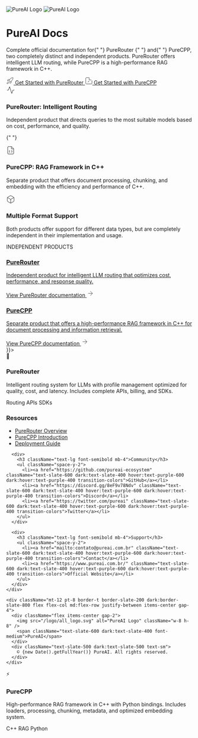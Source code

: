 <div className="flex flex-col items-center text-center mb-12 mt-8">
  <img
    className="block dark:hidden w-24 h-24 mb-4"
    src="/logo/light.svg"
    alt="PureAI Logo"
  />
  <img
    className="hidden dark:block w-24 h-24 mb-4"
    src="/logo/dark.svg"
    alt="PureAI Logo"
  />
  <h1
    className="text-6xl font-extrabold tracking-tight mb-4"
    style={{
      background: "linear-gradient(135deg, #667eea 0%, #764ba2 100%)",
      WebkitBackgroundClip: "text",
      WebkitTextFillColor: "transparent",
    }}
  >
    PureAI Docs
  </h1>
  <div className="h-1 w-24 bg-gradient-to-r from-purple-500 to-indigo-600 rounded mb-6"></div>
</div>

<p className="text-xl text-center max-w-3xl mx-auto mb-8 text-slate-600 dark:text-slate-400">
  Complete official documentation for{" "}
  <span className="font-semibold text-slate-900 dark:text-white">
    PureRouter
  </span>{" "}
  and{" "}
  <span className="font-semibold text-slate-900 dark:text-white">PureCPP</span>,
  two completely distinct and independent products. PureRouter offers
  intelligent LLM routing, while PureCPP is a high-performance RAG framework in
  C++.
</p>

<div className="flex flex-wrap justify-center gap-4 mb-16">
  <a
    href="/purerouter/quickstart"
    className="inline-flex items-center gap-2 px-6 py-3 rounded-lg bg-gradient-to-r from-purple-600 to-indigo-600 text-white font-medium shadow-lg shadow-purple-500/20 hover:shadow-purple-500/30 transition-all hover:-translate-y-0.5"
  >
    <svg
      xmlns="http://www.w3.org/2000/svg"
      width="20"
      height="20"
      viewBox="0 0 24 24"
      fill="none"
      stroke="currentColor"
      strokeWidth="2"
      strokeLinecap="round"
      strokeLinejoin="round"
      className="lucide lucide-rocket"
    >
      <path d="M4.5 16.5c-1.5 1.26-2 5-2 5s3.74-.5 5-2c.71-.84.7-2.13-.09-2.91a2.18 2.18 0 0 0-2.91-.09z" />
      <path d="m12 15-3-3a22 22 0 0 1 2-3.95A12.88 12.88 0 0 1 22 2c0 2.72-.78 7.5-6 11a22.35 22.35 0 0 1-4 2z" />
      <path d="M9 12H4s.55-3.03 2-4c1.62-1.08 5 0 5 0" />
      <path d="M12 15v5s3.03-.55 4-2c1.08-1.62 0-5 0-5" />
    </svg>
    Get Started with PureRouter
  </a>
  <a
    href="/purecpp/quickstart"
    className="inline-flex items-center gap-2 px-6 py-3 rounded-lg bg-white dark:bg-slate-800 text-slate-900 dark:text-white font-medium border border-slate-200 dark:border-slate-700 shadow-sm hover:shadow-md hover:border-purple-200 dark:hover:border-purple-900 transition-all hover:-translate-y-0.5"
  >
    <svg
      xmlns="http://www.w3.org/2000/svg"
      width="20"
      height="20"
      viewBox="0 0 24 24"
      fill="none"
      stroke="currentColor"
      strokeWidth="2"
      strokeLinecap="round"
      strokeLinejoin="round"
      className="lucide lucide-zap"
    >
      <path d="M13 2H4a2 2 0 0 0-2 2v16c0 1.1.9 2 2 2h16a2 2 0 0 0 2-2v-9" />
      <path d="M13 2v7h7" />
      <path d="m9 16 3.5-3.5" />
      <path d="M13 12.5 9.5 16" />
    </svg>
    Get Started with PureCPP
  </a>
</div>

<div className="grid grid-cols-1 md:grid-cols-2 lg:grid-cols-3 gap-6 mb-16">
  <div className="bg-white dark:bg-slate-800 p-6 rounded-xl shadow-sm border border-slate-200 dark:border-slate-700 hover:shadow-md transition-all">
    <div className="w-12 h-12 bg-purple-100 dark:bg-purple-900/30 rounded-lg flex items-center justify-center mb-4">
      <svg xmlns="http://www.w3.org/2000/svg" width="24" height="24" viewBox="0 0 24 24" fill="none" stroke="currentColor" strokeWidth="2" strokeLinecap="round" strokeLinejoin="round" className="text-purple-600 dark:text-purple-400"><path d="M22 12h-4l-3 9L9 3l-3 9H2"/></svg>
    </div>
    <h3 className="text-lg font-semibold mb-2">PureRouter: Intelligent Routing</h3>
    <p className="text-slate-600 dark:text-slate-400">Independent product that directs queries to the most suitable models based on cost, performance, and quality.</p>
  </div>

{" "}

<div className="bg-white dark:bg-slate-800 p-6 rounded-xl shadow-sm border border-slate-200 dark:border-slate-700 hover:shadow-md transition-all">
  <div className="w-12 h-12 bg-indigo-100 dark:bg-indigo-900/30 rounded-lg flex items-center justify-center mb-4">
    <svg
      xmlns="http://www.w3.org/2000/svg"
      width="24"
      height="24"
      viewBox="0 0 24 24"
      fill="none"
      stroke="currentColor"
      strokeWidth="2"
      strokeLinecap="round"
      strokeLinejoin="round"
      className="text-indigo-600 dark:text-indigo-400"
    >
      <path d="M14.5 2H6a2 2 0 0 0-2 2v16a2 2 0 0 0 2 2h12a2 2 0 0 0 2-2V7.5L14.5 2z" />
      <polyline points="14 2 14 8 20 8" />
      <path d="M10 12a1 1 0 0 0-1 1v1a1 1 0 0 1-1 1 1 1 0 0 1 1 1v1a1 1 0 0 0 1 1" />
      <path d="M14 18a1 1 0 0 0 1-1v-1a1 1 0 0 1 1-1 1 1 0 0 1-1-1v-1a1 1 0 0 0-1-1" />
    </svg>
  </div>
  <h3 className="text-lg font-semibold mb-2">PureCPP: RAG Framework in C++</h3>
  <p className="text-slate-600 dark:text-slate-400">
    Separate product that offers document processing, chunking, and embedding
    with the efficiency and performance of C++.
  </p>
</div>

  <div className="bg-white dark:bg-slate-800 p-6 rounded-xl shadow-sm border border-slate-200 dark:border-slate-700 hover:shadow-md transition-all">
    <div className="w-12 h-12 bg-blue-100 dark:bg-blue-900/30 rounded-lg flex items-center justify-center mb-4">
      <svg xmlns="http://www.w3.org/2000/svg" width="24" height="24" viewBox="0 0 24 24" fill="none" stroke="currentColor" strokeWidth="2" strokeLinecap="round" strokeLinejoin="round" className="text-blue-600 dark:text-blue-400"><path d="M21 16V8a2 2 0 0 0-1-1.73l-7-4a2 2 0 0 0-2 0l-7 4A2 2 0 0 0 3 8v8a2 2 0 0 0 1 1.73l7 4a2 2 0 0 0 2 0l7-4A2 2 0 0 0 21 16z"/><polyline points="3.29 7 12 12 20.71 7"/><line x1="12" y1="22" x2="12" y2="12"/></svg>
    </div>
    <h3 className="text-lg font-semibold mb-2">Multiple Format Support</h3>
    <p className="text-slate-600 dark:text-slate-400">Both products offer support for different data types, but are completely independent in their implementation and usage.</p>
  </div>
</div>

<div className="flex items-center gap-3 mb-8 justify-center">
  <div className="h-px bg-slate-200 dark:bg-slate-700 flex-grow max-w-xs"></div>
  <span className="text-slate-500 dark:text-slate-400 text-sm font-medium">
    INDEPENDENT PRODUCTS
  </span>
  <div className="h-px bg-slate-200 dark:bg-slate-700 flex-grow max-w-xs"></div>
</div>

<div className="grid grid-cols-1 md:grid-cols-2 gap-6 mb-16">
  <a href="/purerouter/overview" className="group block bg-gradient-to-br from-purple-50 to-indigo-50 dark:from-purple-900/20 dark:to-indigo-900/20 p-6 rounded-xl border border-purple-100 dark:border-purple-800/30 hover:border-purple-200 dark:hover:border-purple-700 transition-all">
    <h3 className="text-xl font-semibold mb-2 text-purple-700 dark:text-purple-400 group-hover:text-purple-800 dark:group-hover:text-purple-300 transition-colors">PureRouter</h3>
    <p className="text-slate-600 dark:text-slate-400 mb-4">Independent product for intelligent LLM routing that optimizes cost, performance, and response quality.</p>
    <div className="flex items-center text-purple-600 dark:text-purple-400 font-medium">
      View PureRouter documentation
      <svg xmlns="http://www.w3.org/2000/svg" width="20" height="20" viewBox="0 0 24 24" fill="none" stroke="currentColor" strokeWidth="2" strokeLinecap="round" strokeLinejoin="round" className="ml-1 group-hover:translate-x-1 transition-transform"><path d="M5 12h14"/><path d="m12 5 7 7-7 7"/></svg>
    </div>
  </a>

  <a href="/purecpp/loaders/introduction" className="group block bg-gradient-to-br from-indigo-50 to-blue-50 dark:from-indigo-900/20 dark:to-blue-900/20 p-6 rounded-xl border border-indigo-100 dark:border-indigo-800/30 hover:border-indigo-200 dark:hover:border-indigo-700 transition-all">
    <h3 className="text-xl font-semibold mb-2 text-indigo-700 dark:text-indigo-400 group-hover:text-indigo-800 dark:group-hover:text-indigo-300 transition-colors">PureCPP</h3>
    <p className="text-slate-600 dark:text-slate-400 mb-4">Separate product that offers a high-performance RAG framework in C++ for document processing and information retrieval.</p>
    <div className="flex items-center text-indigo-600 dark:text-indigo-400 font-medium">
      View PureCPP documentation
      <svg xmlns="http://www.w3.org/2000/svg" width="20" height="20" viewBox="0 0 24 24" fill="none" stroke="currentColor" strokeWidth="2" strokeLinecap="round" strokeLinejoin="round" className="ml-1 group-hover:translate-x-1 transition-transform"><path d="M5 12h14"/><path d="m12 5 7 7-7 7"/></svg>
    </div>
  </a>
</div>
}}>
<div>
  <div style={{
    width: '48px',
    height: '48px',
    borderRadius: '12px',
    background: 'linear-gradient(135deg, #667eea 0%, #764ba2 100%)',
    display: 'flex',
    alignItems: 'center',
    justifyContent: 'center',
    color: 'white',
    fontSize: '20px'
  }}>
    🔀
  </div>
  <h3 style={{
    fontSize: '24px',
    fontWeight: '700',
    margin: '0',
    color: 'var(--mint-text-primary)'
  }}>
    PureRouter
  </h3>
</div>

<p
  style={{
    color: "var(--mint-text-secondary)",
    fontSize: "16px",
    lineHeight: "1.6",
    margin: "0 0 20px",
  }}
>
  Intelligent routing system for LLMs with profile management optimized for
  quality, cost, and latency. Includes complete APIs, billing, and SDKs.
</p>

<div
  style={{
    display: "flex",
    gap: "8px",
    flexWrap: "wrap",
  }}
>
  <span
    style={{
      fontSize: "12px",
      padding: "4px 8px",
      background: "rgba(102, 126, 234, 0.1)",
      color: "#667eea",
      borderRadius: "6px",
      fontWeight: "500",
    }}
  >
    Routing
  </span>
  <span
    style={{
      fontSize: "12px",
      padding: "4px 8px",
      background: "rgba(102, 126, 234, 0.1)",
      color: "#667eea",
      borderRadius: "6px",
      fontWeight: "500",
    }}
  >
    APIs
  </span>
  <span
    style={{
      fontSize: "12px",
      padding: "4px 8px",
      background: "rgba(102, 126, 234, 0.1)",
      color: "#667eea",
      borderRadius: "6px",
      fontWeight: "500",
    }}
  >
    SDKs
  </span>
</div>

<div
  style={{
    position: "absolute",
    top: "0",
    left: "0",
    right: "0",
    height: "4px",
    background: "linear-gradient(90deg, #764ba2, #667eea)",
  }}
></div>

<div className="bg-slate-50 dark:bg-slate-900/50 border-t border-slate-200 dark:border-slate-800 py-12 px-6 mt-8">
  <div className="max-w-6xl mx-auto">
    <div className="grid grid-cols-1 md:grid-cols-3 gap-8">
      <div>
        <h3 className="text-lg font-semibold mb-4">Resources</h3>
        <ul className="space-y-2">
          <li><a href="/purerouter/overview" className="text-slate-600 dark:text-slate-400 hover:text-purple-600 dark:hover:text-purple-400 transition-colors">PureRouter Overview</a></li>
          <li><a href="/purecpp/loaders/introduction" className="text-slate-600 dark:text-slate-400 hover:text-purple-600 dark:hover:text-purple-400 transition-colors">PureCPP Introduction</a></li>
          <li><a href="/purerouter/guides/deployments" className="text-slate-600 dark:text-slate-400 hover:text-purple-600 dark:hover:text-purple-400 transition-colors">Deployment Guide</a></li>
        </ul>
      </div>

      <div>
        <h3 className="text-lg font-semibold mb-4">Community</h3>
        <ul className="space-y-2">
          <li><a href="https://github.com/pureai-ecosystem" className="text-slate-600 dark:text-slate-400 hover:text-purple-600 dark:hover:text-purple-400 transition-colors">GitHub</a></li>
          <li><a href="https://discord.gg/8eF9v78Ndv" className="text-slate-600 dark:text-slate-400 hover:text-purple-600 dark:hover:text-purple-400 transition-colors">Discord</a></li>
          <li><a href="https://twitter.com/pureai" className="text-slate-600 dark:text-slate-400 hover:text-purple-600 dark:hover:text-purple-400 transition-colors">Twitter</a></li>
        </ul>
      </div>

      <div>
        <h3 className="text-lg font-semibold mb-4">Support</h3>
        <ul className="space-y-2">
          <li><a href="mailto:contato@pureai.com.br" className="text-slate-600 dark:text-slate-400 hover:text-purple-600 dark:hover:text-purple-400 transition-colors">Contact</a></li>
          <li><a href="https://www.pureai.com.br/" className="text-slate-600 dark:text-slate-400 hover:text-purple-600 dark:hover:text-purple-400 transition-colors">Official Website</a></li>
        </ul>
      </div>
    </div>

    <div className="mt-12 pt-8 border-t border-slate-200 dark:border-slate-800 flex flex-col md:flex-row justify-between items-center gap-4">
      <div className="flex items-center gap-2">
        <img src="/logo/all_logo.svg" alt="PureAI Logo" className="w-8 h-8" />
        <span className="text-slate-600 dark:text-slate-400 font-medium">PureAI</span>
      </div>
      <div className="text-slate-500 dark:text-slate-500 text-sm">
        © {new Date().getFullYear()} PureAI. All rights reserved.
      </div>
    </div>

  </div>
</div>
<div>
  <div style={{
    width: '48px',
    height: '48px',
    borderRadius: '12px',
    background: 'linear-gradient(135deg, #764ba2 0%, #667eea 100%)',
    display: 'flex',
    alignItems: 'center',
    justifyContent: 'center',
    color: 'white',
    fontSize: '20px'
  }}>
    ⚡
  </div>
  <h3 style={{
    fontSize: '24px',
    fontWeight: '700',
    margin: '0',
    color: 'var(--mint-text-primary)'
  }}>
    PureCPP
  </h3>
</div>

<p
  style={{
    color: "var(--mint-text-secondary)",
    fontSize: "16px",
    lineHeight: "1.6",
    margin: "0 0 20px",
  }}
>
  High-performance RAG framework in C++ with Python bindings. Includes loaders,
  processing, chunking, metadata, and optimized embedding system.
</p>

<div
  style={{
    display: "flex",
    gap: "8px",
    flexWrap: "wrap",
  }}
>
  <span
    style={{
      fontSize: "12px",
      padding: "4px 8px",
      background: "rgba(118, 75, 162, 0.1)",
      color: "#764ba2",
      borderRadius: "6px",
      fontWeight: "500",
    }}
  >
    C++
  </span>
  <span
    style={{
      fontSize: "12px",
      padding: "4px 8px",
      background: "rgba(118, 75, 162, 0.1)",
      color: "#764ba2",
      borderRadius: "6px",
      fontWeight: "500",
    }}
  >
    RAG
  </span>
  <span
    style={{
      fontSize: "12px",
      padding: "4px 8px",
      background: "rgba(118, 75, 162, 0.1)",
      color: "#764ba2",
      borderRadius: "6px",
      fontWeight: "500",
    }}
  >
    Python
  </span>
</div>
